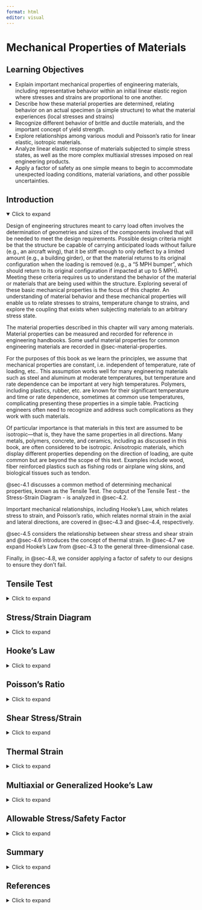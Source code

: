```yaml
---
format: html
editor: visual
---
```


# Mechanical Properties of Materials {#sec-mechanical-properties-of-materials}

::: {.callout-note icon="false"}
## Learning Objectives

-   Explain important mechanical properties of engineering materials, including representative behavior within an initial linear elastic region where stresses and strains are proportional to one another.
-   Describe how these material properties are determined, relating behavior on an actual specimen (a simple structure) to what the material experiences (local stresses and strains)
-   Recognize different behavior of brittle and ductile materials, and the important concept of yield strength.
-   Explore relationships among various moduli and Poisson’s ratio for linear elastic, isotropic materials.
-   Analyze linear elastic response of materials subjected to simple stress states, as well as the more complex multiaxial stresses imposed on real engineering products.
-   Apply a factor of safety as one simple means to begin to accommodate unexpected loading conditions, material variations, and other possible uncertainties.
:::

## Introduction {.unnumbered}

<details open>

<summary>Click to expand</summary>

Design of engineering structures meant to carry load often involves the determination of geometries and sizes of the components involved that will be needed to meet the design requirements. Possible design criteria might be that the structure be capable of carrying anticipated loads without failure (e.g., an aircraft wing), that it be stiff enough to only deflect by a limited amount (e.g., a building girder), or that the material returns to its original configuration when the loading is removed (e.g., a "5 MPH bumper", which should return to its original configuration if impacted at up to 5 MPH). Meeting these criteria requires us to understand the behavior of the material or materials that are being used within the structure. Exploring several of these basic mechanical properties is the focus of this chapter. An understanding of material behavior and these mechanical properties will enable us to relate stresses to strains, temperature change to strains, and explore the coupling that exists when subjecting materials to an arbitrary stress state.

The material properties described in this chapter will vary among materials. Material properties can be measured and recorded for reference in engineering handbooks. Some useful material properties for common engineering materials are recorded in @sec-material-properties.

For the purposes of this book as we learn the principles, we assume that mechanical properties are constant, i.e. independent of temperature, rate of loading, etc.. This assumption works well for many engineering materials such as steel and aluminum at moderate temperatures, but temperature and rate dependence can be important at very high temperatures. Polymers, including plastics, rubber, etc. are known for their significant temperature and time or rate dependence, sometimes at common use temperatures, complicating presenting these properties in a simple table. Practicing engineers often need to recognize and address such complications as they work with such materials.

Of particular importance is that materials in this text are assumed to be isotropic—that is, they have the same properties in all directions. Many metals, polymers, concrete, and ceramics, including as discussed in this book, are often considered to be isotropic. Anisotropic materials, which display different properties depending on the direction of loading, are quite common but are beyond the scope of this text. Examples include wood, fiber reinforced plastics such as fishing rods or airplane wing skins, and biological tissues such as tendon.

@sec-4.1 discusses a common method of determining mechanical properties, known as the Tensile Test. The output of the Tensile Test - the Stress-Strain Diagram - is analyzed in @sec-4.2.

Important mechanical relationships, including Hooke's Law, which relates stress to strain, and Poisson's ratio, which relates normal strain in the axial and lateral directions, are covered in @sec-4.3 and @sec-4.4, respectively.

@sec-4.5 considers the relationship between shear stress and shear strain and @sec-4.6 introduces the concept of thermal strain. In @sec-4.7 we expand Hooke's Law from @sec-4.3 to the general three-dimensional case.

Finally, in @sec-4.8, we consider applying a factor of safety to our designs to ensure they don't fail.

</details>

## Tensile Test {#sec-4.1}

<details>

<summary>Click to expand</summary>

A common method of measuring mechanical properties of materials is the tensile test, which involves placing a cylinder or bar of material in a load frame (such as shown in @fig-4.1 (A)) and subjecting the specimen to tensile loading. These load frames are designed in such a manner that they can mechanically extend the tensile bar, often to failure, while measuring both the imposed load and the specimen deformation. These quantities for the specimen are then used to determine the local or material level behavior of stress and strain by using the relationships covered in @sec-stress and @sec-strain. These latter quantities are often essential in engineering design because properties from appropriate tests on laboratory specimens may be used to predict the behavior of much more complex engineering components.

During a typical tensile test, a specimen (such as shown in @fig-4.1 (B)) is mounted in grips that are then separated at a prescribed displacement rate. To determine stress, the recorded force at any time is divided by the cross-sectional area of the specimen. Because of the likelihood of failures at the grip due to concentrations of stress, specimens are typically "waisted" to form dogbone or dumbbell shapes. Large fillets are used to reduce stress concentrations associated with the different areas (See @sec-5.2), and failure will typically occur within the narrowed region of the specimen due to the smaller cross-sectional area. This region is often referred to as the gage length as this becomes the area of interest for the specimen. In addition, this specimen produces a uniform uniaxial stress state within this gage region of the specimen. The normal stress within this region is determined by:

$$
\sigma=\frac{F}{A}
$$

To determine strain, devices such as mechanical extensometer's (see @fig-4.1 (C)) are mounted on the specimen, measuring the deflection and dividing it by the original distance between the contact points.  Electrical resistance strain gages or optical methods, such as Digital Image Correlation (DIC) offer alternative means to determine strain. The axial normal strain is determined by dividing the measured extension by the active length of the strain measuring device, typically a portion of the gage section of the specimen:

$$
\varepsilon=\frac{\Delta L}{L}
$$

![Tensile tests are a common means to measure mechanic properties of materials. (A) Illustration of a tensile test frame. (B) Left to right: Examples of steel, aluminum, poly(vinyl chloride), and poly(methyl methacrylate) tensile specimens. (C) Image of a circular steel specimen mounted in grips and instrumented with a clip-on extensometer.](images/CH4%20PNGs/4.1%20new.png){#fig-4.1 fig-align="center" width="622"}

</details>

## Stress/Strain Diagram {#sec-4.2}

<details>

<summary>Click to expand</summary>

The goal in conducting tests of materials, such as the tensile test described above, is to learn qualitatively how the specimen responds to the applied loads and to quantitatively determine important mechanical properties of the material.

As discussed in the introduction to this chapter, these material properties will be assumed to be constant in this text and so, once determined from a test specimen, can be used to design and analyze components made of that same material. @sec-material-properties contains material properties for a selection of these materials. Again, caution is needed as these properties can vary, sometimes substantially, depending on temperature, loading rate, prior loading history, and other factors.

@fig-4.2 (A) illustrates representative stress-strain behavior for several engineering materials obtained from specimens loaded at relatively slow strain rates.  Each material initially experiences a linear relationship between stress and strain, represented as a straight line on the stress/strain diagram. Some materials, such as cast iron fail at relatively small strains, whereas other materials, such as high density polyethylene (HDPE) often used for milk jugs, go to very large strains well beyond the axis limit.  Figure 4.2 (B)  shows the same data but plotted only up to a maximum strain of 5%.  This zoomed in version highlights several features: 1) many materials often exhibit a linear stress-strain behavior up to some limiting stress (or strain) level, known as the proportional limit; 2) Most of these materials exhibit a transition from this initial linear region to a more consistent plateau value (at what we will be defining as the yield strength); and that while the slope or stiffness (which we will define as the modulus) of materials can vary widely as one goes from metals to engineering plastics.  Figure 4.2 (C) shows the failure region of an aluminum alloy specimen tested to failure, illustrating a common failure mode.

![Results obtained from tensile tests. (A) Illustration of a typical stress-strain behavior for some common materials. Temperatures denote anneal temperatures. (B) Same data plotted up to 5% strain.  (C) Tensile test of an AlMgSi alloy. This is a ductile fracture type, as seen by the local necking and the cup and cone fracture surfaces.](images/v3.png){#fig-4.2 fig-align="center"}

Alhough not evident in Figure 4.2 because specimens were not unloaded prior to break, engineering materials often return to zero strain when stress is removed, provided the stress does not exceed a stress equal to the elastic limit.   Within this elastic region of material response, the object will return to its original dimensions when loads are removed. Although some materials, such as rubber, may be considered elastic even if their stress-strain behavior is nonlinear, many other engineering materials often exhibit linear stress-strain behavior within the elastic region. 

Materials such as glass, silicon wafers, and concrete tend to be quite brittle, breaking prior to significant permanent or plastic deformation. The behavior remains nearly linear until failure, an attribute of brittle materials. On the other hand, certain copper or aluminum alloys, mild steel, and many polymers are often quite ductile, meaning that there is considerable plastic deformation beyond some limiting value of stress or strain. Unless a material is perfectly brittle, the stress-strain relationship will cease to be linear, as evidenced by departures from linear elastic behavior on the stress/strain diagram. This nonlinear (often curved) portion is typically irrecoverable and is referred to as plastic deformation. If an object is loaded into the plastic region and the load is subsequently removed, any plastic deformation is permanent, and the object will not return to its original dimensions.

The transition between the linear region of the stress-strain curve and the subsequent behavior marks an important engineering property of the material known as the yield stress. Although considerable variations are seen among different materials, yielding is typically defined as the region within which relatively small increases in stress are associated with relatively large increases in strain. The yield strength of the material is a very important design parameter, as many engineering components are designed to operate within the linear region of material response, and hence remain elastic, i.e., the ability to return to their original configuration when loading is removed. You likely have experienced material yielding if you have ever deformed a coat hanger or paperclip such that it does not return to the original state. Such behavior is undesirable for many engineering components designed to continue operating in their original state. On the other hand, plastic deformation following yielding can be very important in terms of the fabrication process. For example sheets of steel or aluminum can be placed between molds and compressed under high pressure to deform them into the shape of an automobile panel as seen in @fig-4.3 (A), an illustration of where plastic deformation is very important. Plastic deformation can also be useful in absorbing energy, such as seen in the concertina crushing of a structural component for an automobile (see @fig-4.3 (B)). This book, however, will focus on the pre-yield, linear elastic region.

![Engineering materials are often loaded beyond yield to permanently deform the material, as in (A) the stamping process for an automotive panel or in (B) the crushing of a weld-bonded hat section used to absorb energy in an automobile accident.](images/Chapter%204%20figure%20edits/figure%204.3.png){#fig-4.3 fig-align="center" width="576"}

Sometimes the yield region is further described by three distinct points on the stress/strain curve. The proportional limit marks the point where the relationship between stress and strain stops being linear. The elastic limit marks the point beyond which materials do not return to their original state. The yield point is typically defined using the 0.2% offset method where a straight line beginning at a strain of 0.002 (0.2%) and running parallel to the linear portion of the diagram is drawn. The point where this line intersects the stress/strain curve is defined as the yield point. Since these three points for a material often occur within a fairly narrow range of one another, this text will refer to these three points collectively as yielding, and will define the stress at this point as the yield strength. @fig-4.4 illustrates these definitions.

![Illustration of the proportional limit, the elastic limit, and the yield region of material response.](images/4.4%20new.png){#fig-4.4 fig-align="center" width="575"}

Other metrics are also often quantitatively evaluated from stress-strain diagrams, including the ultimate strength, $\sigma_{ult}$, the maximum stress achieved prior to failure and the strain at break, $\varepsilon_{break}$ which is a measure of the ultimate elongation capabilities of the material (though is often dependent on the size of the specimen’s gage length.

</details>

## Hooke's Law {#sec-4.3}

<details>

<summary>Click to expand</summary>

The slope of the linear region of this stress/strain diagram represents an important material property known as Young's modulus or the modulus of elasticity, which will be designated by E. The elastic modulus can be thought of as a measure of stiffness of the material. A high elastic modulus for ‘stiff’ materials is represented by a steep slope. That is, a large increase in stress with only a small increase in strain. A low elastic modulus for ‘soft’ materials is represented by a shallow slope indicating a small increase in stress but a large increase in strain.

[Thomas Young](https://en.wikipedia.org/wiki/Thomas_Young_(scientist)) (1773-1829) was a British scientist, who noted the proportionality between applied force and extension, which he recorded as "ut tensio sic vis”, meaning "as is the extension, so is the force".

The linear elastic region of material response is of enormous importance for most engineering structures. Loading significantly beyond this proportional limit can result in pronounced yielding and permanent deformation that is often unacceptable, unless one is using this deformation to absorb energy (as in automobile frame involved in collision). Young's modulus or the modulus of elasticity is illustrated in @fig-4.5 (A), which plots a portion of the normal stress versus normal strain, for example from a tensile test.

$$
E=\frac{\sigma}{\varepsilon}
$$

Since strain is unitless, elastic modulus will have the same units as stress \[Pa or psi\].

This relationship is more commonly called Hooke’s Law, and written in the form:

$$
\boxed{\sigma=E \varepsilon}
$$ {#eq-4.1}

| *where*
| *𝜎 = Average normal stress \[Pa, psi\]*
| *E = Elastic modulus \[Pa, psi\]*

*𝜀 = Normal strain*

It is especially important to note that this relationship is only applicable within the linear elastic region of the material’s response. Use of this relationship beyond this region can lead to serious design mistakes. One should note that this proportionality, applicable at the material level for stress and strain, also extends to structural elements, such as bars in tension or compression, beam deflections, helical springs in which the force and deflection are related by the spring constant, and many other engineering components and structures, as will be covered in the following chapters of the book.

![Illustration of the initial linear elastic portions of the sress strain curce and slopes corresponding to (a) Young's modulus for uniaxial tension; (b) shear modulus for pure shear loading](images/CH4%20PNGs/4.6.png){#fig-4.5 fig-align="center" width="400"}

@exm-4.1 uses Hooke’s law to determine the elastic modulus of a material where the applied load and deformation are known.

::: {.callout-tip collapse="true" icon="false"}
## Example 4.1

::: {#exm-4.1}
<p>

</p>

Two bars are welded together and fixed to a wall at A. Two loads are applied as shown. Bar AB is 5 m long and has a diameter of 50 mm. If the change in length of bar AB is 4 mm, determine the elastic modulus of this bar.

![](images/CH4%20PNGs/example%204.1%20part%201.png){fig-align="center" width="478"}

::: {.callout-tip collapse="true" icon="false"}
## Solution

Cut a cross-section through bar AB and determine the internal load.

![](images/CH4%20PNGs/example%204.1%20part%202.png){fig-align="center" width="386"}

$$
\sum F_x= 100{~kN}+200{~kN}-N=0 \quad\rightarrow\quad N=300{~kN}
$$

Calculate the normal stress $\sigma=\frac{N}{A}=\frac{300,000{~kN}}{\pi(0.025)^2{~m}^2}=152.8{~MPa}$

Calculate the normal strain $\varepsilon=\frac{\Delta L}{L}=\frac{4{~mm}}{5,000{~mm}}=0.0008$

Use Hooke's Law to calculate the elastic modulus $$
E=\frac{\sigma}{\varepsilon}=\frac{152.8 \times 10^6{~Pa}}{0.0008}=191{~GPa}
$$
:::
:::
:::

::: {.callout-warning icon="false"}
## Step-by-step:

1.  Determine the internal load in the member by equilibrium
2.  Determine the normal stress in the member by $\sigma=\frac{N}{A}$
3.  Determine the normal strain in the member by $\varepsilon=\frac{\Delta L}{L}$
4.  Use Hooke’s law to calculate the elastic modulus, $\sigma=E \varepsilon$
:::

</details>

## Poisson's Ratio {#sec-4.4}

<details>

<summary>Click to expand</summary>

When you stretch a rubber band, you will note that the elastomer elongates in the axial direction but that the cross-sectional area contracts. That is, there is a normal strain in the longitudinal (length) direction and also in the lateral (width or thickness) direction. There is a coupling between these normal strains in perpendicular directions. Poisson’s ratio is the material property that describes the proportional relationship between longitudinal and lateral strains. Named after Siméon Denis Poisson (1781-1840), the French mathematician and physicist, Poisson’s ratio is defined as the negative of the lateral strain divided by the longitudinal strain for a uniaxial eight loaded material. It may be expressed as:

$$
\boxed{\nu=-\frac{\varepsilon_{lateral}}{\varepsilon_{longitudinal}}}
$$ {#eq-4.2}

| *where*
| *𝜈 = Poisson's ratio*
| *𝜀~lateral~ = Lateral normal strain*

*𝜀~longitudinal~ = Longitudinal normal strain*

Note that this relationship is appropriate for a uniaxially loaded specimen (i.e., when a load is applied in only the longitudinal direction). @sec-4.7 expands this relationship to cases where normal stresses are present in more than one direction. Poisson’s ratio is a material property that depends on the material as well as its structure. Theoretically, Poisson’s ratio can range from –1 to ½ for isotropic materials, but usually ranges from near zero for foams to nearly ½ for soft materials such as elastomers and gels. Most metals fall in the range from 0.2 to 0.35. A positive value of Poisson’s ratio means that as the material is extended in one direction, there will be a contraction in lateral directions. Most solid materials have positive Poisson’s ratios, though negative values have been reported in auxetic materials, such as certain meta-materials fabricated using additive manufacturing processes. Although beyond the scope of this course, such materials offer intriguing design possibilities. See @exm-4.2 for a simple application of Poisson’s ratio.

::: {.callout-tip collapse="true" icon="false"}
## Example 4.2

::: {#exm-4.2}
<p>

</p>

A circular polymeric rod with a diameter of 10 mm is subjected to a uniaxial force, resulting in an axial strain of 0.5%. A corresponding reduction in diameter of 0.02 mm is measured. Determine the Poisson’s ratio of this material.

![](images/Chapter%204%20edits%20v2/example%204.2%20v2.png){fig-align="center" width="155"}

::: {.callout-tip collapse="true" icon="false"}
## Solution

The longitudinal strain is given as: ε~longitudinal~ = 0.005

The lateral strain is determined from the reduction in diameter divided by the original diameter, and is negative because it is contracting: $\varepsilon_{lateral}=\frac{-0.02{~mm}}{10{~mm}}=-0.002$

Poisson’s ratio is then easily determined as: $\nu=-\frac{\varepsilon_{lateral}}{\varepsilon_{longitudinal}}=-\frac{-0.002}{0.005}=0.4$
:::
:::
:::

::: {.callout-warning icon="false"}
## Step-by-step:

1.  Determine the longitudinal strain $\varepsilon_{long}=\frac{\Delta L}{L}$

2.  Determine the lateral strain $\varepsilon_{l a t}=\frac{\Delta d}{d}$

3.  Calculate Poisson’s ratio $\nu=-\frac{\varepsilon_{lat}}{\varepsilon_{long}}$
:::

</details>

## Shear Stress/Strain {#sec-4.5}

<details>

<summary>Click to expand</summary>

In addition to considering normal stresses and strains, an understanding of the relationship between shear stresses and shear strains is also needed. A similar experiment can be performed to produce a diagram of shear stress against shear strain. The slope of a shear stress versus shear strain diagram is referred to as the shear modulus or modulus of rigidity, and will be designated by G. The corresponding slope of a shear stress versus shear strain plot is referred to as the shear modulus or modulus of rigidity, as shown in @fig-4.5 (B).

$$
\boxed{\tau=G \gamma}
$$ {#eq-4.3}

| *where*
| *𝜏 = Shear stress \[Pa, psi\]*
| *G = Shear modulus or modulus of rigidity \[Pa, psi\]*

*𝛾 = shear strain*

It should be noted that Young’s modulus, the shear modulus, and Poisson’s ratio are not all independent of one another. For isotropic materials, there are only two independent, linear elastic properties; knowing any two allows one to calculate the others. It can be shown that:

$$
\boxed{G=\frac{E}{2(1+v)}}
$$ {#eq-4.4}

| *where*
| *G = Shear modulus or modulus of rigidity \[Pa, psi\]*
| *E = Elastic modulus \[Pa, psi\]*

*𝜈 = Poisson's ratio*

See @exm-4.3 for a problem involving the shear modulus.

::: {.callout-tip collapse="true" icon="false"}
## Example 4.3

::: {#exm-4.3}
<p>

</p>

Soft contact lenses often consist of a hydrogel, an elastomeric network that is imbibed with water, expanding its volume and making the lens more soft and compliant. Suppose a 10 mm cube of the dry elastomer were subjected to a shearing action as shown. Shearing forces of 5 N each are applied to the four faces of the cube, resulting in a displacement of 0.3 mm. What is the shear modulus of this elastomeric block?

![](images/Chapter%204%20edits%20v2/example%204.3%20v2.png){fig-align="center" width="406"}

::: {.callout-tip collapse="true" icon="false"}
## Solution

$$
\begin{aligned}
& \tau=V/A, \;\; A=L^2\\
& \tau=5{~N} /(0.01{~m})^2=50{~kPa} \\
& \gamma = \frac{\Delta L}{L}\\
& \gamma=0.3{~mm}/10{~mm}=0.03=3 \% \\
& G=\frac{\tau}{\gamma}=50{~kPa}/0.03=1.667{~MPa}
\end{aligned}
$$
:::
:::
:::

::: {.callout-warning icon="false"}
## Step-by-step:

1.  Determine the internal load in the member by equilibrium
2.  Determine the shear stress in the member by $\tau=\frac{V}{A}$
3.  Determine the normal strain in the member by $\varepsilon=\frac{\Delta L}{L}$
4.  Use Hooke’s law to calculate the elastic modulus, $\sigma=E \varepsilon$
:::

</details>

## Thermal Strain {#sec-4.6}

<details>

<summary>Click to expand</summary>

In addition to relationships arising between stress and strain, other factors can affect dimensional changes of materials as well as changes in the stresses present in a structure. Most materials will expand, for example, when their temperature is increased. Many engineering structures will experience significant temperature variations during their life, beginning with thermal processes involved in their manufacture, cyclic temperature changes (e.g., day/night or summer/winter), or because of their usage, such as an engine block heating up or cooling down. Though dimensional changes from temperature often appear to be quite small, they can lead to significant changes in stress state, and in fact numerous failures result not from applied mechanical loading but from thermal exposure issues. Though beyond the current scope, other dimensional changes can also result from other environmental factors, such as the expansion of a material as water is absorbed, or from the application of electric fields for materials that exhibit piezoelectric properties.

Vibrational energy of atoms increases as temperature increases, typically leading to slightly greater atomic separation distances. This expansion leads to dimensional changes in the material, and the behavior is characterized by the material’s coefficient of thermal expansion (CTE). The linear CTE is often designated by $\alpha$ and is defined as the change in strain per unit change in temperature. As with the other material properties discussed in this chapter, $\alpha$ is assumed to be constant for any given material.

The CTE is independent of direction in isotropic materials. One may determine the CTE by heating or cooling a specimen and measuring the resulting strain (ε) or dimensional change and recording the change in temperature (ΔT):

$$
\alpha=\frac{\varepsilon}{\Delta T}=\frac{\frac{\Delta L}{L}}{\Delta T}
$$

where $\Delta T=T_{final}-T_{initial}$. Since strain is unitless, CTE has units of $\frac{1}{{ }^{\circ} \mathrm{C}}$ or $\frac{1}{{ }^{\circ} F}$. Knowing the CTE, one can easily determine the strain expected when a material is subjected to a temperature change of ΔT:

$$
\boxed{\varepsilon_T=\alpha \cdot \Delta T}
$$ {#eq-4.5}

Or dimensional changes can be determined as:

$$
\boxed{\Delta L=\alpha \cdot \Delta T \cdot L}
$$ {#eq-4.6}

| *where*
| *𝜀~T~ = Thermal strain*
| *𝛼 = Coefficient of thermal expansion* $\left[\frac{1}{^\circ C},\frac{1}{^\circ F}\right]$
| *𝛥T = Change in temperature* $[^\circ C, ^\circ F]$
| *𝛥L = Change in length \[m, in.\]*

*L = Original length \[m, in.\]*

See @exm-4.4 for a problem involving a temperature change resulting in a thermal strain.

::: {.callout-tip collapse="true" icon="false"}
## Example 4.4

::: {#exm-4.4}
<p>

</p>

![](images/CH4%20PNGs/example%204.4.png){fig-align="center" width="273"}

A 24” long aluminum bar with a coefficient of thermal expansion of 13x10^-6^/F° and Young’s modulus of 10,000 ksi is cooled from 100°F to 25 °F.

1.  What change in strain results from this temperature change if the bar is free to contract?
2.  What change in length results from this temperature change if the bar is free to contract?

::: {.callout-tip collapse="true" icon="false"}
## Solution

1.  $\varepsilon_T=\alpha \cdot \Delta T\\ \varepsilon_T=13 \times 10^{-6} /^\circ{F} *\left(-75^{\circ}{F}\right)\\ \varepsilon_T=-0.00098$

2.  $\varepsilon = \frac{\Delta L}{L},\;\;\Delta L=\varepsilon *L\\ \Delta L=-0.00098*24{~in}\\ \Delta L=-0.0235 {~in}$
:::
:::
:::

::: {.callout-warning icon="false"}
## Step-by-step: Thermal Strain

1.  Determine the change in temperature, $\Delta T=T_{final}-T_{initial}$

2.  Look up the coefficient of thermal expansion (𝛼) for the material

3.  Calculate the thermal strain, $\varepsilon=\alpha \Delta T$

4.  Calculate the change in length from $\varepsilon=\frac{\Delta L}{L} \rightarrow \Delta L=\varepsilon L$
:::

</details>

## Multiaxial or Generalized Hooke's Law {#sec-4.7}

<details>

<summary>Click to expand</summary>

Materials are often tested under idealized conditions, such as uniaxial tension or shearing resulting from torsional loading. These tests are important because they provide material properties necessary for engineering design. Such simple stress states are less common in actual engineered components, where more complex, multiaxial stress states are present, as shown in @fig-4.6.

![Illustration of a general, multiaxial stress state, showing normal and shear stresses acting on the positive x-, y-, and z-planes. Note that equal and opposite stresses exist on the hidden faces of the element.](images/Chapter%204%20figure%20edits/figure%204.7.png){#fig-4.6 fig-align="center" width="526"}

Here there are three normal stresses, referred to with a single subscript indicating their direction (σ~x~, σ~y~, and σ~z~). There are six shear stresses, designated by τ, which are referred to with two subscripts, one indicating the plane or ‘face’ that the stress acts on and the other indicating the direction that it acts in. For example, on the y-z plane (the x-face) there is the normal stress σ~x~ and two shear stresses, τ~xy~ and τ~xz~. The first subscript indicates that these shear stresses act on the x-face and the second subscript indicates that they point in the y- and z-directions respectively.

Consider the x-y plane of the stress element in @fig-4.6. This 2D plane is shown in @fig-4.7. It experiences two normal stresses (σ~x~ and σ~y~) and two shear stresses (τ~xy~ and τ~yx~). τ~xy~ will cause the element to rotate counterclockwise while τ~yx~ will cause the element to rotate clockwise. For an element in equilibrium, these two stresses must be equal in order for these rotation effects to balance. Expanding this to the other planes we may say τ~xy~ = τ~yx~, τ~xz~ = τ~zx~, and τ~yz~ = τ~zy~.

![2D view of the x-y plane of a 3D stress element.](images/Chapter%204%20figure%20edits/figure%204.8.png){#fig-4.7 fig-align="center" width="392"}

Having learned the concept of Poisson’s ratio, we recognize that there is a coupling between normal stresses in one direction and the normal strains in other directions. We have reviewed this in the context of the response to the application of a uniaxial stress state—a normal stress applied in only one direction. For example, if there is a normal stress in the x-direction there will also be a normal strain in the x-direction and also in the y- and z-directions.

Specifically:

$$
\begin{aligned}
& \varepsilon_x=\frac{\sigma_x}{E} \\
& \varepsilon_y=-v \varepsilon_x=-\frac{\nu \sigma_x}{E} \\
& \varepsilon_z=-\nu \varepsilon_x=-\frac{\nu \sigma_x}{E}
\end{aligned}
$$

Most engineering structures, however, involve more complex stress states, in which stresses may be applied in the x-, y-, and z-directions. We refer to these as multiaxial stress states. We can define similar equations for a normal stress applied in the y-direction:

$$
\begin{aligned}
& \varepsilon_y=\frac{\sigma_y}{E} \\
& \varepsilon_x=-\nu \varepsilon_y=-\frac{\nu \sigma_y}{E} \\
& \varepsilon_z=-\nu \varepsilon_y=-\frac{\nu \sigma_y}{E}
\end{aligned}
$$

And for a normal stress applied in the z-direction:

$$
\begin{aligned}
& \varepsilon_z=\frac{\sigma_z}{E} \\
& \varepsilon_x=-\nu \varepsilon_z=-\frac{\nu \sigma_z}{E} \\
& \varepsilon_y=-\nu \varepsilon_z=-\frac{\nu \sigma_z}{E}
\end{aligned}
$$

If loads are applied in all 3 directions simultaneously, we can determine the overall strain in each direction by simply adding together the above components:

$$
\boxed{\begin{aligned}
& \varepsilon_x=\frac{\sigma_x}{E}-\frac{\nu \sigma_y}{E}-\frac{\nu \sigma_z}{E}=\frac{1}{E}\left[\sigma_x-\nu\left(\sigma_y+\sigma_z\right)\right] \\
& \varepsilon_y=\frac{1}{E}\left[\sigma_y-\nu\left(\sigma_x+\sigma_z\right)\right] \\
& \varepsilon_z=\frac{1}{E}\left[\sigma_z-\nu\left(\sigma_x+\sigma_y\right)\right]
\end{aligned}}
$$ {#eq-4.7}

| *where*
| *𝜀~x~, 𝜀~y~, 𝜀~z~ = Normal strain in the x-, y-, and z-directions*
| *𝜎~x~, 𝜎~y~, 𝜎~z~ = Normal stress in the x-, y-, and z-directions \[Pa, psi\]*
| *E = Elastic modulus \[Pa, psi\]*

*𝜈 = Poisson's ratio*

This is the generalized Hooke’s law for the 3-dimensional state of stress. @exm-4.5 demonstrates the application of the generalized Hooke’s law to a problem with stresses acting in the x-, y-, and z-directions.

We may make similar observations about strain, where normal strains are written with a single subscript as ε~x~, ε~y~, and ε~z~. Shear strains are written with 2 subscripts as γ~xy~ = γ~yx~, γ~xz~ = γ~zx~, and γ~yz~ = γ~zy~.

The relationships between shear stresses and strains do not change in isotropic materials subjected to additional other stress components, so:

$$
\boxed{\begin{aligned}
& \gamma_{xy}=\frac{\tau_{xy}}{G} \\
& \gamma_{yz}=\frac{\tau_{yz}}{G} \\
& \gamma_{xz}=\frac{\tau_{xz}}{G}
\end{aligned}}
$$ {#eq-4.8}

| *where*
| *𝛾~xy~, 𝛾~yz~, 𝛾~xz~ = Shear strains*
| *𝜏~xy~, 𝜏~yz~, 𝜏~xz~ = Shear stresses \[Pa, psi\]*

*G = Shear modulus \[Pa, psi\]*

::: {.callout-tip collapse="true" icon="false"}
## Example 4.5

::: {#exm-4.5}
<p>

</p>

A solid, 50 mm polycarbonate cube is subjected to a compressive stress of $p=10 \mathrm{MPa}$ on all sides. Assuming the material has a Young’s modulus of 3 GPa and a Poisson’s ratio of 0.38, what is the change in length of one of the edges?

![](images/Chapter%204%20figure%20edits/example%204.5.png){fig-align="center" width="370"}

::: {.callout-tip collapse="true" icon="false"}
## Solution

First, we note that a compressive stress acts in all directions, so $\sigma_x=\sigma_y=\sigma_z=-p=-10{~MPa}$. We can choose any one of the generalized Hooke’s law equations to determine the strain in the corresponding direction but note that all normal strains will be the same.

$$
\begin{aligned}
& \varepsilon_x=\frac{1}{E}\left[\sigma_x-v\left(\sigma_y+\sigma_z\right)\right] \\
& \varepsilon=\frac{-p}{E}[1-2 v] \\
& \varepsilon=\frac{-10 {~MPa}}{3{~GPa}}[1-2*0.38]=-~0.0008=-~0.08 \% \\
& \varepsilon = \frac{\Delta L}{L}\\
& \Delta L = \varepsilon*L=-0.0008*50 {~mm}=-0.04{~mm}
\end{aligned}
$$

If one used the simple uniaxial Hooke’s law, $\sigma=\mathrm{E} \varepsilon$, one would erroneously obtain a strain of -0.33% and a change in length of –0.167 mm, more than four times the correct answer!
:::
:::
:::

::: {.callout-warning icon="false"}
## Step-by-step: Multiaxial Hooke's Law

1.  Determine the stress, σ, acting on each side of the stress element
2.  Use these stresses to calculate the strain, ε, on each side of the stress element, using the generalized Hooke’s law
3.  Calculate the change in length of each side, using $\varepsilon=\frac{\Delta L}{L}$
:::

</details>

## Allowable Stress/Safety Factor {#sec-4.8}

<details>

<summary>Click to expand</summary>

Safety is of primary importance in engineering practice, and various engineering principles and codes are built on the necessity of considering the safety of products we design. The concept is that we would determine the location and magnitude of the maximum stresses under the most stringent anticipated loading conditions and compare these predicted values with the failure stress, such as the yield or ultimate strength of a material. Rather than allowing the maximum anticipated stress to equal the failure stress, however, products are often designed so that the maximum allowable stress is only some fraction of the failure stress, leading to a more conservative design. Essentially, the failure stress is scaled back by the factor of safety (F.S.), a quantity that is greater than one.

$$
\boxed{\sigma_{allow}=\frac{\sigma_{fail}}{F . S .}}
$$ {#eq-4.9}

| *where*
| *𝜎~allow~ = Allowable stress \[Pa, psi\]*
| *𝜎~fail~ = Failure stress \[Pa, psi\]*

*F.S. = Factor of safety*

Example problem 4.6 demonstrates a simple calculation of the factor of safety based on the failure and allowable stresses in a component. In practice it is also common to work the other way and, starting with a defined factor of safety and failure stress, calculate the allowable stress in a component made of a given material.

Making the factor of safety larger, in principle, should make the structure less likely to fail, but there are often weight, cost, environmental, and functional penalties associated with higher F.S. values. If the F.S. value is too small, the margin of safety for the design may become unacceptable. Unexpected overload situations, engineering design and assumption errors, and general wear and tear of a material over time, including in challenging environments, could lead to failure. The consequences of failures can range from minor inconveniences all the way to major catastrophes with significant loss of life and property. Negative publicity and attitudes towards even minor failures can be of concern to customers and significantly reduce future product sales, so product engineering involves risk assessment and mitigation, in addition to production costs and other factors.

Safe design philosophies are often industry-specific and may be much more involved and complicated than our simple factor of safety concept conveys. For our purposes, suffice it to say that larger factors of safety are often used when there is less certainty about our designs, the loads our structures might sustain, or the severity of environmental and use conditions. Larger factors of safety are often required when the consequences of failure are considered to be greater. For example, design of a theatre that could be filled with hundreds of people might use a higher F.S. than that employed for a storage building that is seldom occupied. @exm-4.6 demonstrates the use of factor of safety in a design.

::: {.callout-tip collapse="true" icon="false"}
## Example 4.6

::: {#exm-4.6}
<p>

</p>

A 2 mm diameter steel wire is used to suspend a mass of 40 kg. Using the yield strength of 200 MPa as the allowable stress, what is the factor of safety of the wire (ignoring end and dynamic effects)?

![](images/Chapter%204%20edits%20v2/example%204.6%20v2.png){fig-align="center" width="149"}

::: {.callout-tip collapse="true" icon="false"}
## Solution

First determine the normal force in the wire caused by the mass.

$$
P=40{~kg} * 9.81~\frac{{m}}{{s}^2}=392~\frac{{kg} \cdot {m}}{{s}^2}=392{~N} \\
$$

The stress in the wire can be calculated from:

$$
\sigma=\frac{N}{A}=\frac{392{~N}}{\pi*(0.001{~m})^2}=124.8{~MPa}
$$

Since the allowable stress in the wire is 200 MPa, the factor of safety can be determined from:

$$
F.S.=\frac{\sigma_{fail}}{\sigma_{allow}}=\frac{200{~MPa}}{124.8{~MPa}}=1.60
$$
:::
:::
:::

::: {.callout-warning icon="false"}
## Step-by-step: Factor of safety

1.  Determine the failure stress of the member. Depending on the application, this may be the yield stress or the ultimate stress.
2.  Determine the allowable stress in the member from $\sigma_{allow}=\frac{\sigma_{fail}}{F . S .}$
3.  Use the allowable stress to calculate the allowable force in the member or the required cross-sectional area, using $\sigma_{allow}=\frac{F}{A}$
:::

</details>

## Summary {.unnumbered}

<details>

<summary>Click to expand</summary>

::: {.callout-note icon="false"}
## Key Takeaways

The mechanical properties of materials need to be known for engineering design purposes. For many applications, the linear elastic properties are the first step in characterizing a material and in designing to determine stresses resulting from imposed displacements or strains and deflections caused by imposed loading scenarios.

Tensile tests of material samples are a common means to measure material behavior, both in the linear elastic region and beyond.

Tensile tests can provide the normal stress-strain behavior, and the Young’s modulus (or modulus of elasticity) is defined as the slope of the linear portion of this curve.

The proportional limit, elastic limit, and yield point of some engineering materials are quite similar, and the yield strength will be used throughout the book to denote this region of material response.

Because safe designs often involve materials being used below their yield strength, the linear elastic properties—moduli and Poisson’s ratio—are important parameters for engineering design.

Poisson’s ratio characterizes the coupling between normal stresses in one direction and strains in lateral directions through the generalized Hooke’s law.

The shear modulus (or modulus of rigidity) relates shear stresses and shear strains in the linear elastic region.

The factor of safety is one simple means to quantify how conservative a design may be, an important parameter in engineering design.
:::

::: {.callout-note icon="false"}
## Key Equations

Hooke’s law:

$$
\sigma=E \varepsilon_{long}
$$

Poisson’s ratio:

$$
\nu=-\frac{\varepsilon_{lat}}{\varepsilon_{long}}
$$

Shear stress/strain:

$$
\tau=G \gamma
$$

Relationship between E, G, and ν:

$$
G=\frac{E}{2(1+\nu)}
$$

Thermal strain:

$$
\varepsilon=\alpha \Delta T
$$

$$
\Delta L=\alpha\Delta TL
$$

Generalized Hooke’s law:

$$
\begin{aligned}
& \varepsilon_x=\frac{1}{E}\left[\sigma_x-v\left(\sigma_y+\sigma_z\right)\right] \\
& \varepsilon_y=\frac{1}{E}\left[\sigma_y-v\left(\sigma_x+\sigma_z\right)\right] \\
& \varepsilon_z=\frac{1}{E}\left[\sigma_z-v\left(\sigma_x+\sigma_y\right)\right]
\end{aligned}
$$

$$
{\begin{aligned}
& \gamma_{xy}=\frac{\tau_{xy}}{G} \\
& \gamma_{yz}=\frac{\tau_{yz}}{G} \\
& \gamma_{xz}=\frac{\tau_{xz}}{G}
\end{aligned}}
$$ Factor of safety:

$$
F . S .=\frac{\sigma_{fail}}{\sigma_{allow}}
$$
:::

</details>

## References {.unnumbered}

<details>

<summary>Click to expand</summary>

**Figures**

Figure 4.1: Tensile tests are a common means to measure mechanic properties of materials. A: Credit Instron ®. All rights reserved. Permission granted for this use case. B: David Dillard. 2024. CC BY-NC-SA. C: Mac McCord. 2024. CC BY-NC-SA.

Figure 4.2: Results obtained from tensile tests. A: Mac McCord. 2024. CC BY-NC-SA. B: Sigmund. 2011. CC BY-SA 3.0. <https://commons.wikimedia.org/wiki/File:Al_tensile_test.jpg>.

Figure 4.3: Engineering materials are often loaded beyond yield to permanently deform the material, as in (A) the stamping process for an automotive panel or in (B) the crushing of a weld-bonded hat section used to absorb energy in an automobile accident. A: © Porsche/Schuler. 2019. Used under Fair Use. Retrieved from <https://www.autonews.com/suppliers/porsche-deal-lets-tool-supplier-shine>. B: © Ford Motor Company. Released under CC BY-NC-SA 4.0.

Figure 4.4: Illustration of the proportional limit, the elastic limit, and the yield region of material response. Kindred Grey. 2024. CC BY-NC-SA.

Figure 4.5: Illustration of the initial linear elastic portions of the sress strain curce and slopes corresponding to (a) Young’s modulus for uniaxial tension; (b) shear modulus for pure shear loading. Kindred Grey. 2024. CC BY-NC-SA.

Example 4.1: Kindred Grey. 2024. CC BY-NC-SA.

Example 4.2: Kindred Grey. 2024. CC BY-NC-SA.

Example 4.3: Kindred Grey. 2024. CC BY-NC-SA.

Example 4.4: Kindred Grey. 2024. CC BY-NC-SA.

Figure 4.6: Illustration of a general, multiaxial stress state, showing normal and shear stresses acting on the positive x-, y-, and z-planes. Kindred Grey. 2024. CC BY-NC-SA.

Figure 4.7: 2D view of the x-y plane of a 3D stress element. Kindred Grey. 2024. CC BY-NC-SA.

Example 4.5: Kindred Grey. 2024. CC BY-NC-SA.

Example 4.6: Kindred Grey. 2024. CC BY-NC-SA.

</details>
